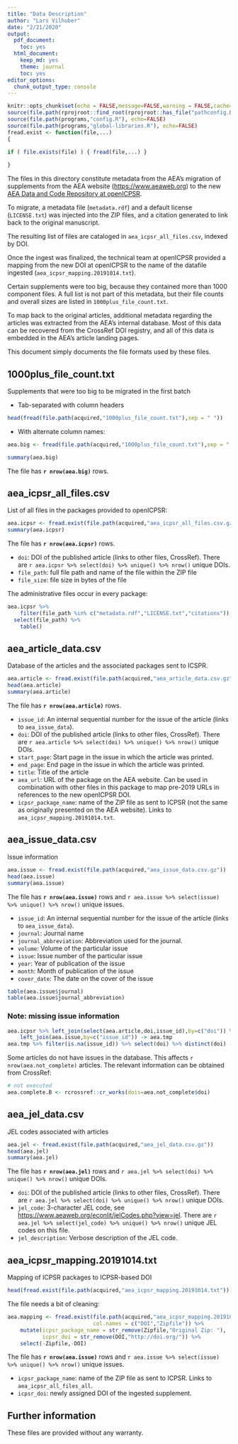 ```yaml
---
title: "Data Description"
author: "Lars Vilhuber"
date: "2/21/2020"
output: 
  pdf_document: 
    toc: yes
  html_document:
    keep_md: yes
    theme: journal
    toc: yes
editor_options: 
  chunk_output_type: console
---
```



```r
knitr::opts_chunk$set(echo = FALSE,message=FALSE,warning = FALSE,cache=TRUE)
source(file.path(rprojroot::find_root(rprojroot::has_file("pathconfig.R")),"pathconfig.R"),echo=FALSE)
source(file.path(programs,"config.R"), echo=FALSE)
source(file.path(programs,"global-libraries.R"), echo=FALSE)
fread.exist <- function(file,...) 
{

if ( file.exists(file) ) { fread(file,...) }
	
}

```

The files in this directory constitute metadata from the AEA's migration of supplements from the AEA website ([https://www.aeaweb.org](https://www.aeaweb.org)) to the new [AEA Data and Code Repository at openICPSR](https://www.openicpsr.org/openicpsr/search/aea/studies).

To migrate, a metadata file (`metadata.rdf`) and a default license (`LICENSE.txt`) was injected into the ZIP files, and a citation generated to link back to the original manuscript. 

The resulting list of files are cataloged in `aea_icpsr_all_files.csv`, indexed by DOI. 

Once the ingest was finalized, the technical team at openICPSR provided a mapping from the new DOI at openICPSR to the name of the datafile ingested (`aea_icpsr_mapping.20191014.txt`). 

Certain supplements were too big, because they contained more than 1000 component files. A full list is not part of this metadata, but their file counts and overall sizes are listed in `1000plus_file_count.txt`.

To map back to the original articles, additional metadata regarding the articles was extracted from the AEA's internal database. Most of this data can be recovered from the CrossRef DOI registry, and all of this data is embedded in the AEA's article landing pages. 

This document simply documents the file formats used by these files.

## 1000plus_file_count.txt
Supplements that were too big to be migrated in the first batch

- Tab-separated with column headers

```r
head(fread(file.path(acquired,"1000plus_file_count.txt"),sep = " "))
```

- With alternate column names:
```r
aea.big <- fread(file.path(acquired,"1000plus_file_count.txt"),sep = " ",col.names = c("filecount","pkgsize","compressed"))

summary(aea.big)
```
The file has **`r nrow(aea.big)`** rows.

## aea_icpsr_all_files.csv
List of all files in the packages provided to openICPSR:

```r
aea.icpsr <- fread.exist(file.path(acquired,"aea_icpsr_all_files.csv.gz")) 
summary(aea.icpsr)
```
The file has **`r nrow(aea.icpsr)`** rows.

- `doi`: DOI of the published article (links to other files, CrossRef). There are `r aea.icpsr %>% select(doi) %>% unique() %>% nrow()` unique DOIs.
- `file_path`: full file path and name of the file within the ZIP file
- `file_size`: file size in bytes of the file

The administrative files occur in every package:
```r
aea.icpsr %>% 
	filter(file_path %in% c("metadata.rdf","LICENSE.txt","citations")) %>%
  select(file_path) %>%
	table()
```

## aea_article_data.csv
Database of the articles and the associated packages sent to ICSPR.
```r
aea.article <- fread.exist(file.path(acquired,"aea_article_data.csv.gz"))
head(aea.article)
summary(aea.article)
```
The file has **`r nrow(aea.article)`** rows. 

- `issue_id`: An internal sequential number for the issue of the article (links to `aea_issue_data`).
- `doi`: DOI of the published article (links to other files, CrossRef). There are `r aea.article %>% select(doi) %>% unique() %>% nrow()` unique DOIs.
- `start_page`: Start page in the issue in which the article was printed.
- `end_page`: End page in the issue in which the article was printed.
- `title`: Title of the article
- `aea_url`: URL of the package on the AEA website. Can be used in combination with other files in this package to map pre-2019 URLs in references to the new openICPSR DOI.
- `icpsr_package_name`: name of the ZIP file as sent to ICPSR (not the same as originally presented on the AEA website). Links to `aea_icpsr_mapping.20191014.txt`.


## aea_issue_data.csv
Issue information

```r
aea.issue <- fread.exist(file.path(acquired,"aea_issue_data.csv.gz"))
head(aea.issue)
summary(aea.issue)
```
The file has **`r nrow(aea.issue)`** rows and `r aea.issue %>% select(issue) %>% unique() %>% nrow()` unique issues.


- `issue_id`: An internal sequential number for the issue of the article (links to `aea_issue_data`).
- `journal`: Journal name
- `journal_abbreviation`: Abbreviation used for the journal.
- `volume`: Volume of the particular issue
- `issue`: Issue number of the particular issue
- `year`: Year of publication of the issue
- `month`: Month of publication of the issue
- `cover_date`: The date on the cover of the issue

```r
table(aea.issue$journal)
table(aea.issue$journal_abbreviation)
```


### Note: missing issue information
```r
aea.icpsr %>% left_join(select(aea.article,doi,issue_id),by=c("doi")) %>%
	left_join(aea.issue,by=c("issue_id")) -> aea.tmp
aea.tmp %>% filter(is.na(issue_id)) %>% select(doi) %>% distinct(doi) -> aea.not_complete
```
Some articles do not have issues in the database. This affects `r nrow(aea.not_complete)` articles.
The relevant information can be obtained from CrossRef:
```r
# not executed
aea.complete.B <- rcrossref::cr_works(dois=aea.not_complete$doi)
```



## aea_jel_data.csv
JEL codes associated with articles
```r
aea.jel <- fread.exist(file.path(acquired,"aea_jel_data.csv.gz"))
head(aea.jel)
summary(aea.jel)
```
The file has **`r nrow(aea.jel)`** rows and `r aea.jel %>% select(doi) %>% unique() %>% nrow()` unique DOIs.

- `doi`: DOI of the published article (links to other files, CrossRef). There are `r aea.jel %>% select(doi) %>% unique() %>% nrow()` unique DOIs.
- `jel_code`: 3-character JEL code, see [https://www.aeaweb.org/econlit/jelCodes.php?view=jel](https://www.aeaweb.org/econlit/jelCodes.php?view=jel). There are `r aea.jel %>% select(jel_code) %>% unique() %>% nrow()` unique JEL codes on this file.
- `jel_description`: Verbose description of the JEL code.



## aea_icpsr_mapping.20191014.txt
Mapping of ICPSR packages to ICPSR-based DOI
```r
head(fread.exist(file.path(acquired,"aea_icpsr_mapping.20191014.txt")))
```
The file needs a bit of cleaning:
```r
aea.mapping <- fread.exist(file.path(acquired,"aea_icpsr_mapping.20191014.txt"),
						   col.names = c("DOI","Zipfile")) %>% 
	mutate(icpsr_package_name = str_remove(Zipfile,"Original Zip: "),
		   icpsr_doi = str_remove(DOI,"http://doi.org/")) %>%
	select(-Zipfile,-DOI)
```

The file has **`r nrow(aea.issue)`** rows and `r aea.issue %>% select(issue) %>% unique() %>% nrow()` unique issues.

- `icpsr_package_name`: name of the ZIP file as sent to ICPSR. Links to `aea_icpsr_all_files_all`.
- `icpsr_doi`: newly assigned DOI of the ingested supplement.

## Further information

These files are provided without any warranty. 
